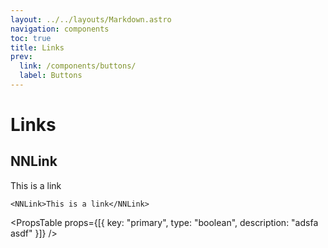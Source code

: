 ```yaml
---
layout: ../../layouts/Markdown.astro
navigation: components
toc: true
title: Links
prev:
  link: /components/buttons/
  label: Buttons
---
```



# Links

## NNLink

<Preview>
  <NNLink client:only="vue">This is a link</NNLink>
</Preview>

```vue
<NNLink>This is a link</NNLink>
```

<PropsTable
  props={[{ key: "primary", type: "boolean", description: "adsfa asdf" }]}
/>
